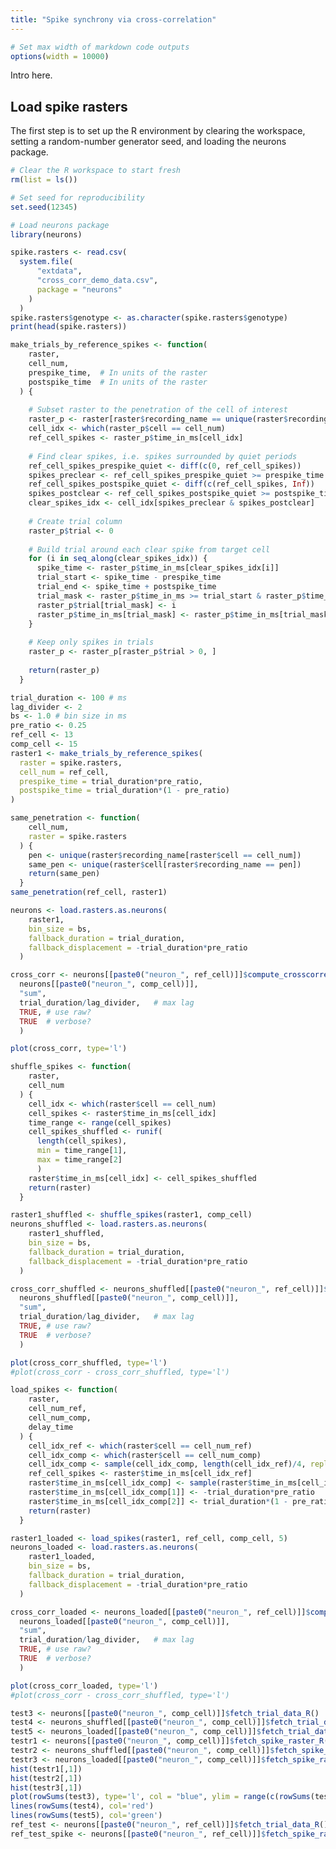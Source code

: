 ```yaml
---
title: "Spike synchrony via cross-correlation"
---
```


```r
# Set max width of markdown code outputs
options(width = 10000)
```

Intro here.

<h2>Load spike rasters</h2>

The first step is to set up the R environment by clearing the workspace, setting a random-number generator seed, and loading the neurons package.

```r
# Clear the R workspace to start fresh
rm(list = ls())

# Set seed for reproducibility
set.seed(12345) 

# Load neurons package
library(neurons) 
```

```r
spike.rasters <- read.csv(
  system.file(
      "extdata", 
      "cross_corr_demo_data.csv", 
      package = "neurons"
    )
  )
spike.rasters$genotype <- as.character(spike.rasters$genotype)
print(head(spike.rasters))
```

```r

make_trials_by_reference_spikes <- function(
    raster,
    cell_num,
    prespike_time,  # In units of the raster
    postspike_time  # In units of the raster
  ) {
    
    # Subset raster to the penetration of the cell of interest
    raster_p <- raster[raster$recording_name == unique(raster$recording_name[raster$cell == cell_num]), ]
    cell_idx <- which(raster_p$cell == cell_num)
    ref_cell_spikes <- raster_p$time_in_ms[cell_idx]
    
    # Find clear spikes, i.e. spikes surrounded by quiet periods
    ref_cell_spikes_prespike_quiet <- diff(c(0, ref_cell_spikes))
    spikes_preclear <- ref_cell_spikes_prespike_quiet >= prespike_time
    ref_cell_spikes_postspike_quiet <- diff(c(ref_cell_spikes, Inf))
    spikes_postclear <- ref_cell_spikes_postspike_quiet >= postspike_time
    clear_spikes_idx <- cell_idx[spikes_preclear & spikes_postclear]
    
    # Create trial column 
    raster_p$trial <- 0
    
    # Build trial around each clear spike from target cell 
    for (i in seq_along(clear_spikes_idx)) {
      spike_time <- raster_p$time_in_ms[clear_spikes_idx[i]]
      trial_start <- spike_time - prespike_time
      trial_end <- spike_time + postspike_time
      trial_mask <- raster_p$time_in_ms >= trial_start & raster_p$time_in_ms < trial_end
      raster_p$trial[trial_mask] <- i
      raster_p$time_in_ms[trial_mask] <- raster_p$time_in_ms[trial_mask] - spike_time
    }
    
    # Keep only spikes in trials
    raster_p <- raster_p[raster_p$trial > 0, ]
    
    return(raster_p)
  }

trial_duration <- 100 # ms
lag_divider <- 2
bs <- 1.0 # bin size in ms
pre_ratio <- 0.25
ref_cell <- 13
comp_cell <- 15
raster1 <- make_trials_by_reference_spikes(
  raster = spike.rasters,
  cell_num = ref_cell, 
  prespike_time = trial_duration*pre_ratio,
  postspike_time = trial_duration*(1 - pre_ratio)
)

```


```r
same_penetration <- function(
    cell_num, 
    raster = spike.rasters
  ) {
    pen <- unique(raster$recording_name[raster$cell == cell_num])
    same_pen <- unique(raster$cell[raster$recording_name == pen])
    return(same_pen)
  }
same_penetration(ref_cell, raster1)

neurons <- load.rasters.as.neurons(
    raster1, 
    bin_size = bs, 
    fallback_duration = trial_duration,
    fallback_displacement = -trial_duration*pre_ratio
  )

cross_corr <- neurons[[paste0("neuron_", ref_cell)]]$compute_crosscorrelation_R(
  neurons[[paste0("neuron_", comp_cell)]], 
  "sum", 
  trial_duration/lag_divider,   # max lag
  TRUE, # use raw?
  TRUE  # verbose?
  )

plot(cross_corr, type='l')

shuffle_spikes <- function(
    raster,
    cell_num
  ) {
    cell_idx <- which(raster$cell == cell_num)
    cell_spikes <- raster$time_in_ms[cell_idx]
    time_range <- range(cell_spikes)
    cell_spikes_shuffled <- runif(
      length(cell_spikes), 
      min = time_range[1], 
      max = time_range[2]
      )
    raster$time_in_ms[cell_idx] <- cell_spikes_shuffled
    return(raster)
  }

raster1_shuffled <- shuffle_spikes(raster1, comp_cell)
neurons_shuffled <- load.rasters.as.neurons(
    raster1_shuffled, 
    bin_size = bs, 
    fallback_duration = trial_duration,
    fallback_displacement = -trial_duration*pre_ratio
  )

cross_corr_shuffled <- neurons_shuffled[[paste0("neuron_", ref_cell)]]$compute_crosscorrelation_R(
  neurons_shuffled[[paste0("neuron_", comp_cell)]], 
  "sum", 
  trial_duration/lag_divider,   # max lag
  TRUE, # use raw?
  TRUE  # verbose?
  )

plot(cross_corr_shuffled, type='l')
#plot(cross_corr - cross_corr_shuffled, type='l')

load_spikes <- function(
    raster,
    cell_num_ref,
    cell_num_comp,
    delay_time 
  ) {
    cell_idx_ref <- which(raster$cell == cell_num_ref)
    cell_idx_comp <- which(raster$cell == cell_num_comp)
    cell_idx_comp <- sample(cell_idx_comp, length(cell_idx_ref)/4, replace = FALSE)
    ref_cell_spikes <- raster$time_in_ms[cell_idx_ref]
    raster$time_in_ms[cell_idx_comp] <- sample(raster$time_in_ms[cell_idx_ref], length(cell_idx_comp), replace = TRUE) + delay_time #+ rnorm(length(cell_idx_comp), 0, 1)
    raster$time_in_ms[cell_idx_comp[1]] <- -trial_duration*pre_ratio 
    raster$time_in_ms[cell_idx_comp[2]] <- trial_duration*(1 - pre_ratio)
    return(raster)
  }

raster1_loaded <- load_spikes(raster1, ref_cell, comp_cell, 5)
neurons_loaded <- load.rasters.as.neurons(
    raster1_loaded, 
    bin_size = bs, 
    fallback_duration = trial_duration,
    fallback_displacement = -trial_duration*pre_ratio
  )

cross_corr_loaded <- neurons_loaded[[paste0("neuron_", ref_cell)]]$compute_crosscorrelation_R(
  neurons_loaded[[paste0("neuron_", comp_cell)]], 
  "sum", 
  trial_duration/lag_divider,   # max lag
  TRUE, # use raw?
  TRUE  # verbose?
  )

plot(cross_corr_loaded, type='l')
#plot(cross_corr - cross_corr_shuffled, type='l')

```



```r

test3 <- neurons[[paste0("neuron_", comp_cell)]]$fetch_trial_data_R()
test4 <- neurons_shuffled[[paste0("neuron_", comp_cell)]]$fetch_trial_data_R()
test5 <- neurons_loaded[[paste0("neuron_", comp_cell)]]$fetch_trial_data_R()
testr1 <- neurons[[paste0("neuron_", comp_cell)]]$fetch_spike_raster_R()
testr2 <- neurons_shuffled[[paste0("neuron_", comp_cell)]]$fetch_spike_raster_R()
testr3 <- neurons_loaded[[paste0("neuron_", comp_cell)]]$fetch_spike_raster_R()
hist(testr1[,1])
hist(testr2[,1])
hist(testr3[,1])
plot(rowSums(test3), type='l', col = "blue", ylim = range(c(rowSums(test3), rowSums(test4), rowSums(test5))))
lines(rowSums(test4), col='red')
lines(rowSums(test5), col='green')
ref_test <- neurons[[paste0("neuron_", ref_cell)]]$fetch_trial_data_R()
ref_test_spike <- neurons[[paste0("neuron_", ref_cell)]]$fetch_spike_raster_R()
```


